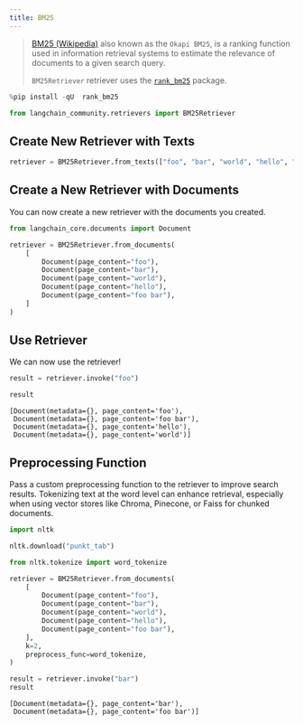 ```yaml
---
title: BM25
---
```


>[BM25 (Wikipedia)](https://en.wikipedia.org/wiki/Okapi_BM25) also known as the `Okapi BM25`, is a ranking function used in information retrieval systems to estimate the relevance of documents to a given search query.
>
>`BM25Retriever` retriever uses the [`rank_bm25`](https://github.com/dorianbrown/rank_bm25) package.

```python
%pip install -qU  rank_bm25
```

```python
from langchain_community.retrievers import BM25Retriever
```

## Create New Retriever with Texts

```python
retriever = BM25Retriever.from_texts(["foo", "bar", "world", "hello", "foo bar"])
```

## Create a New Retriever with Documents

You can now create a new retriever with the documents you created.

```python
from langchain_core.documents import Document

retriever = BM25Retriever.from_documents(
    [
        Document(page_content="foo"),
        Document(page_content="bar"),
        Document(page_content="world"),
        Document(page_content="hello"),
        Document(page_content="foo bar"),
    ]
)
```

## Use Retriever

We can now use the retriever!

```python
result = retriever.invoke("foo")
```

```python
result
```

```output
[Document(metadata={}, page_content='foo'),
 Document(metadata={}, page_content='foo bar'),
 Document(metadata={}, page_content='hello'),
 Document(metadata={}, page_content='world')]
```

## Preprocessing Function

Pass a custom preprocessing function to the retriever to improve search results. Tokenizing text at the word level can enhance retrieval, especially when using vector stores like Chroma, Pinecone, or Faiss for chunked documents.

```python
import nltk

nltk.download("punkt_tab")
```

```python
from nltk.tokenize import word_tokenize

retriever = BM25Retriever.from_documents(
    [
        Document(page_content="foo"),
        Document(page_content="bar"),
        Document(page_content="world"),
        Document(page_content="hello"),
        Document(page_content="foo bar"),
    ],
    k=2,
    preprocess_func=word_tokenize,
)

result = retriever.invoke("bar")
result
```

```output
[Document(metadata={}, page_content='bar'),
 Document(metadata={}, page_content='foo bar')]
```
